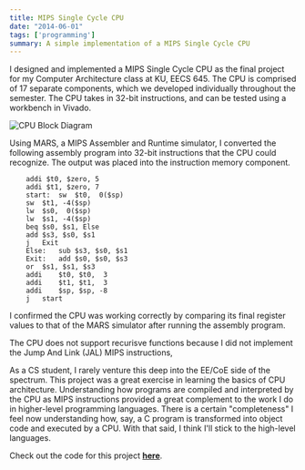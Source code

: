 ```yaml
---
title: MIPS Single Cycle CPU
date: "2014-06-01"
tags: ['programming']
summary: A simple implementation of a MIPS Single Cycle CPU
---
```


I designed and implemented a MIPS Single Cycle CPU as the final project for my Computer Architecture class at KU, EECS 645. The CPU is comprised of 17 separate components, which we developed individually throughout the semester. The CPU takes in 32-bit instructions, and can be tested using a workbench in Vivado.

![CPU Block Diagram](/static/images/block.png)

Using MARS, a MIPS Assembler and Runtime simulator, I converted the following assembly program into 32-bit instructions that the CPU could recognize. The output was placed into the instruction memory component.

```
    addi $t0, $zero, 5
    addi $t1, $zero, 7
    start:	sw	$t0,  0($sp)
    sw	$t1, -4($sp)
    lw	$s0,  0($sp)
    lw	$s1, -4($sp)
    beq	$s0, $s1, Else
    add	$s3, $s0, $s1
    j	Exit
    Else:	sub	$s3, $s0, $s1
    Exit:	add	$s0, $s0, $s3
    or	$s1, $s1, $s3
    addi	$t0, $t0,  3
    addi	$t1, $t1,  3
    addi	$sp, $sp, -8
    j	start
```
I confirmed the CPU was working correctly by comparing its final register values to that of the MARS simulator after running the assembly program.

The CPU does not support recurisve functions because I did not implement the Jump And Link (JAL) MIPS instructions,

As a CS student, I rarely venture this deep into the EE/CoE side of the spectrum. This project was a great exercise in learning the basics of CPU architecture. Understanding how programs are compiled and interpreted by the CPU as MIPS instructions provided a great complement to the work I do in higher-level programming languages. There is a certain "completeness" I feel now understanding how, say, a C program is transformed into object code and executed by a CPU. With that said, I think I'll stick to the high-level languages.

Check out the code for this project **[here](https://github.com/e-nichols/EECS_645/tree/master/MIPS_Single_Cycle_CPU)**.
